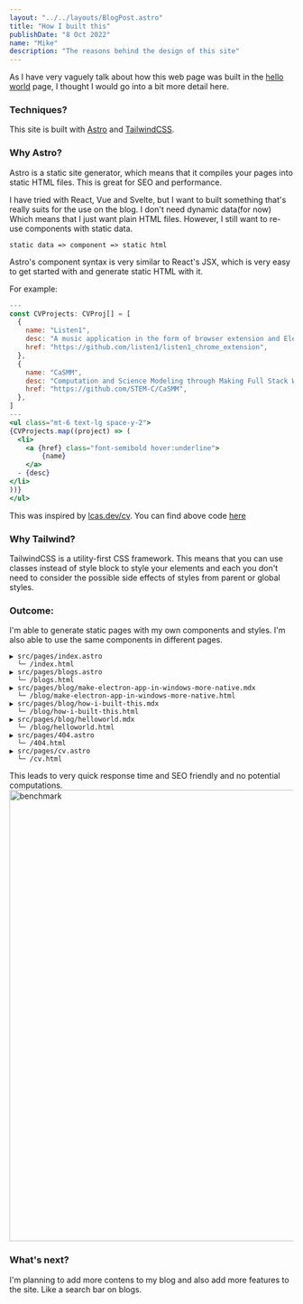 ```yaml
---
layout: "../../layouts/BlogPost.astro"
title: "How I built this"
publishDate: "8 Oct 2022"
name: "Mike"
description: "The reasons behind the design of this site"
---
```



<Cool name={frontmatter.name} />

As I have very vaguely talk about how this web page was built in the [hello world](/blog/helloworld) page, I thought I would go into a bit more detail here.

<h3 class="font-bold text-3xl">Techniques?</h3>

This site is built with [Astro](https://astro.build) and [TailwindCSS](https://tailwindcss.com).

<h3 class="font-bold text-3xl">Why Astro?</h3>

Astro is a static site generator, which means that it compiles your pages into static HTML files. This is great for SEO and performance.

I have tried with React, Vue and Svelte, but I want to built something that's really suits for the use on the blog. I don't need dynamic data(for now) Which means that I just want plain HTML files. However, I still want to re-use components with static data.

```
static data => component => static html
```

Astro's component syntax is very similar to React's JSX, which is very easy to get started with and generate static HTML with it.

For example:

```jsx
---
const CVProjects: CVProj[] = [
  {
    name: "Listen1",
    desc: "A music application in the form of browser extension and Electron Application, built on Typescript, Vue 3, Electron and Tailwind Css. Featuring more than 2M users and downloads.",
    href: "https://github.com/listen1/listen1_chrome_extension",
  },
  {
    name: "CaSMM",
    desc: "Computation and Science Modeling through Making Full Stack Web App",
    href: "https://github.com/STEM-C/CaSMM",
  },
]
---
<ul class="mt-6 text-lg space-y-2">
{CVProjects.map((project) => (
  <li>
    <a {href} class="font-semibold hover:underline">
        {name}
    </a>
  - {desc}
</li>
))}
</ul>

```

This was inspired by [lcas.dev/cv](https://lcas.dev/cv). You can find above code [here](https://github.com/mikelxk/astro-site/blob/main/src/pages/cv.astro#L79)

<h3 class="font-bold text-3xl">Why Tailwind?</h3>

TailwindCSS is a utility-first CSS framework. This means that you can use classes instead of style block to style your elements and each you don't need to consider the possible side effects of styles from parent or global styles.

<h3 class="font-bold text-3xl">Outcome:</h3>

I'm able to generate static pages with my own components and styles. I'm also able to use the same components in different pages.

```
▶ src/pages/index.astro
  └─ /index.html
▶ src/pages/blogs.astro
  └─ /blogs.html
▶ src/pages/blog/make-electron-app-in-windows-more-native.mdx
  └─ /blog/make-electron-app-in-windows-more-native.html
▶ src/pages/blog/how-i-built-this.mdx
  └─ /blog/how-i-built-this.html
▶ src/pages/blog/helloworld.mdx
  └─ /blog/helloworld.html
▶ src/pages/404.astro
  └─ /404.html
▶ src/pages/cv.astro
  └─ /cv.html
```

This leads to very quick response time and SEO friendly and no potential computations.
<img src="/assets/bench.png" alt="benchmark" width="800"/>

<h3 class="font-bold text-3xl">What's next?</h3>

I'm planning to add more contens to my blog and also add more features to the site. Like a search bar on blogs.
